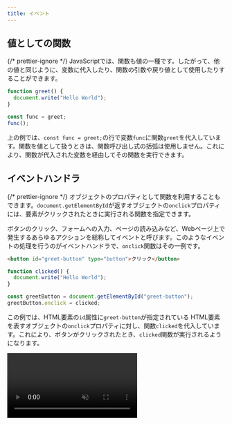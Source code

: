 ```yaml
---
title: イベント
---
```



## <Term>値</Term>としての<Term>関数</Term>

{/* prettier-ignore */}
<Term>JavaScript</Term>では、<Term>関数</Term>も<Term>値</Term>の一種です。したがって、他の<Term>値</Term>と同じように、<Term>変数</Term>に<Term>代入</Term>したり、<Term>関数</Term>の<Term>引数</Term>や<Term>戻り値</Term>として使用したりすることができます。

```javascript
function greet() {
  document.write("Hello World");
}

const func = greet;
func();
```

上の例では、`const func = greet;`の行で<Term>変数</Term>`func`に<Term>関数</Term>`greet`を<Term>代入</Term>しています。<Term>関数</Term>を<Term>値</Term>として扱うときは、<Term>関数</Term>呼び出し<Term>式</Term>の括弧は使用しません。これにより、<Term>関数</Term>が<Term>代入</Term>された<Term>変数</Term>を経由してその<Term>関数</Term>を実行できます。

## <Term>イベントハンドラ</Term>

{/* prettier-ignore */}
<Term>オブジェクト</Term>の<Term>プロパティ</Term>として<Term>関数</Term>を利用することもできます。`document.getElementById`が返す<Term>オブジェクト</Term>の`onclick`<Term>プロパティ</Term>には、<Term>要素</Term>がクリックされたときに実行される<Term>関数</Term>を指定できます。

ボタンのクリック、フォームへの入力、ページの読み込みなど、Webページ上で発生するあらゆるアクションを総称して<Term>イベント</Term>と呼びます。このような<Term>イベント</Term>の処理を行うのが<Term>イベントハンドラ</Term>で、`onclick`関数はその一例です。

```html title="index.html"
<button id="greet-button" type="button">クリック</button>
```

```javascript title="script.js"
function clicked() {
  document.write("Hello World");
}

const greetButton = document.getElementById("greet-button");
greetButton.onclick = clicked;
```

この例では、<Term>HTML要素</Term>の`id`<Term>属性</Term>に`greet-button`が指定されている <Term>HTML要素</Term>を表す<Term>オブジェクト</Term>の`onclick`<Term>プロパティ</Term>に対し、<Term>関数</Term>`clicked`を<Term>代入</Term>しています。これにより、ボタンがクリックされたとき、`clicked`<Term>関数</Term>が実行されるようになります。

<video src={handleClickVideo} muted controls />

:::info

下のコードは意図したとおりに動作しません。何が間違っているのでしょうか。

```javascript
function clicked() {
  document.write("Hello World");
}

const greetButton = document.getElementById("greet-button");
greetButton.onclick = clicked();
```

答えは、最後の行が`clicked`から`clicked()`に変わってしまっていることです。<Term>関数</Term>は、カッコをつけた<Term>式</Term>が<Term>評価</Term>されるタイミングで実行されます。このため、

```javascript
greetButton.onclick = clicked();
```

では<Term>代入</Term>より前、<Term>式</Term>`clicked()`が<Term>評価</Term>されたタイミングで`clicked`<Term>関数</Term>が実行されてしまいます。

:::

:::warning

上の例では、画面上にはじめから表示されていたボタンが、ボタンをクリックしたときに削除されています。これは、`document.write`をすべての<Term>要素</Term>の表示が終わった後に実行すると、画面上のすべての<Term>要素</Term>を一度削除するという挙動をとるためです。このため、現代の<Term>JavaScript</Term>において、`document.write`<Term>関数</Term>が使用されることはほとんどありません。

:::

## 演習

押すと大きく赤文字が表示される「びっくり箱」のようなボタンを作ってみましょう。

<video src={projectMovieForDom} muted controls />

:::info[文字列の表示]

`document.write`関数を使うと、画面上にあったボタンが消えてしまいます。また、文字色や文字サイズを変えることも困難です。

`document.write`関数の代わりに、先ほどのDOMの章で扱った方法を使ってHTML要素をJavaScriptで操作するとよいでしょう。

:::

:::info[`Hello World!`を表示する場所]

`document.write`関数を使わずに「`Hello World!`を表示する」という挙動を実現するためには、あらかじめ中身のないHTML要素を置いておき、その要素の`textContent`プロパティを操作するとよいでしょう。

```html
<div id="greeting"></div>
```

:::

<Answer title="びっくり箱">
```html title="index.html"
<!doctype html>
<html lang="ja">
  <head>
    <meta charset="utf-8" />
    <title>Title</title>
  </head>
  <body>
    <div id="greeting"></div>
    <button id="button">ボタン</button>
    <script src="./script.js"></script>
  </body>
</html>
```

```js title="script.js"
const greetingElement = document.getElementById("greeting");
const buttonElement = document.getElementById("button");

function onGreetingButtonClick() {
  greetingElement.textContent = "Hello world!!";
  greetingElement.style.color = "red";
  greetingElement.style.fontSize = "40px";
}

buttonElement.onclick = onGreetingButtonClick;
```

<ViewSource url={import.meta.url} path="_samples/project-jack-in-a-box/" />

</Answer>
